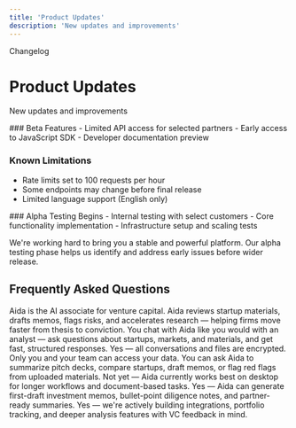 ```yaml
---
title: 'Product Updates'
description: 'New updates and improvements'
---
```


<div className="text-sm uppercase text-primary-light">Changelog</div>

# Product Updates

New updates and improvements

<Update label="February 15, 2025" description="Beta Release">
  ### Beta Features
  - Limited API access for selected partners
  - Early access to JavaScript SDK
  - Developer documentation preview
  
  ### Known Limitations
  - Rate limits set to 100 requests per hour
  - Some endpoints may change before final release
  - Limited language support (English only)
</Update>

<Update label="January 10, 2025" description="Alpha Testing">
  ### Alpha Testing Begins
  - Internal testing with select customers
  - Core functionality implementation
  - Infrastructure setup and scaling tests
  
  We're working hard to bring you a stable and powerful platform. Our alpha testing phase helps us identify and address early issues before wider release.
</Update>

## Frequently Asked Questions

<Accordion title="What is Aida?">
  Aida is the AI associate for venture capital. Aida reviews startup materials, drafts memos, flags risks, and accelerates research — helping firms move faster from thesis to conviction.
</Accordion>

<Accordion title="How does Aida work for VC firms?">
  You chat with Aida like you would with an analyst — ask questions about startups, markets, and materials, and get fast, structured responses.
</Accordion>

<Accordion title="Is Aida secure for sensitive deal data?">
  Yes — all conversations and files are encrypted. Only you and your team can access your data.
</Accordion>

<Accordion title="What kind of questions can I ask Aida?">
  You can ask Aida to summarize pitch decks, compare startups, draft memos, or flag red flags from uploaded materials.
</Accordion>

<Accordion title="Can I use Aida on my phone or tablet?">
  Not yet — Aida currently works best on desktop for longer workflows and document-based tasks.
</Accordion>

<Accordion title="Does Aida help with writing memos or diligence notes?">
  Yes — Aida can generate first-draft investment memos, bullet-point diligence notes, and partner-ready summaries.
</Accordion>

<Accordion title="Will Aida support more advanced tools in the future?">
  Yes — we're actively building integrations, portfolio tracking, and deeper analysis features with VC feedback in mind.
</Accordion>
